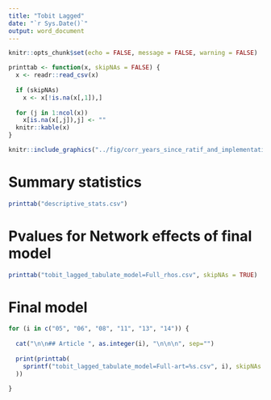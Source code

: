 ```yaml
---
title: "Tobit Lagged"
date: "`r Sys.Date()`"
output: word_document
---
```


```r
knitr::opts_chunk$set(echo = FALSE, message = FALSE, warning = FALSE)

printtab <- function(x, skipNAs = FALSE) {
  x <- readr::read_csv(x)
  
  if (skipNAs)
    x <- x[!is.na(x[,1]),]
  
  for (j in 1:ncol(x))
    x[is.na(x[,j]),j] <- ""
  knitr::kable(x)
}
```

```r
knitr::include_graphics("../fig/corr_years_since_ratif_and_implementation.png")
```


# Summary statistics

```r
printtab("descriptive_stats.csv")
```

# Pvalues for Network effects of final model

```r
printtab("tobit_lagged_tabulate_model=Full_rhos.csv", skipNAs = TRUE)
```

<!-- # Final model -->

<!-- ```{r , results='asis', comment=""} -->
<!-- for (i in c("05", "06", "08", "11", "13", "14")) { -->

<!--   cat("\n\n## Article ", as.integer(i), "\n\n\n", sep="") -->

<!--   print(printtab( -->
<!--     sprintf("tobit_lagged_tabulate_model=Imp2010_report-art=%s.csv", i), skipNAs = TRUE -->
<!--   )) -->

<!-- } -->
<!-- ``` -->

# Final model

```r
for (i in c("05", "06", "08", "11", "13", "14")) {
  
  cat("\n\n## Article ", as.integer(i), "\n\n\n", sep="")
   
  print(printtab(
    sprintf("tobit_lagged_tabulate_model=Full-art=%s.csv", i), skipNAs = TRUE
  ))
  
}
```